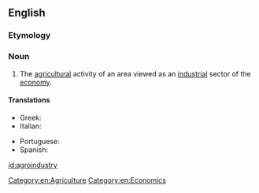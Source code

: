 ==English==

===Etymology===
{{prefix|agro|industry|lang=en}}

===Noun===
{{en-noun|agroindustries}}

# The [[agricultural]] activity of an area viewed as an [[industrial]] sector of the [[economy]].

====Translations====
{{trans-top|}}
* Greek: {{t+|el|αγροτοβιομηχανικός|m}}
* Italian: {{t+|it|agroindustria|f}}
{{trans-mid}}
* Portuguese: {{t+|pt|agroindústria|f}}
* Spanish: {{t+|es|agroindustria|f}}
{{trans-bottom}}

[[Category:en:Agriculture]]
[[Category:en:Economics]]

[[id:agroindustry]]